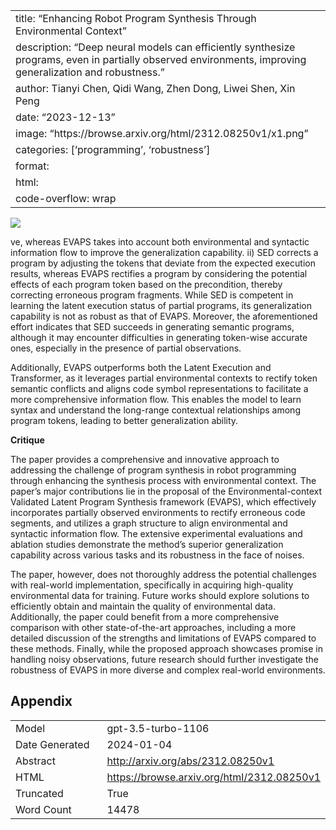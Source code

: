 
---
title: "Enhancing Robot Program Synthesis Through Environmental Context"
description: "Deep neural models can efficiently synthesize programs, even in partially observed environments, improving generalization and robustness."
author: Tianyi Chen, Qidi Wang, Zhen Dong, Liwei Shen, Xin Peng
date: "2023-12-13"
image: "https://browse.arxiv.org/html/2312.08250v1/x1.png"
categories: ['programming', 'robustness']
format:
  html:
    code-overflow: wrap
---

![](https://browse.arxiv.org/html/2312.08250v1/x1.png)

ve, whereas EVAPS takes into account both environmental and syntactic information flow to improve the generalization capability.
ii) SED corrects a program by adjusting the tokens that deviate from the expected execution results, whereas EVAPS rectifies a program by considering the potential effects of each program token based on the precondition, thereby correcting erroneous program fragments.
While SED is competent in learning the latent execution status of partial programs, its generalization capability is not as robust as that of EVAPS. Moreover, the aforementioned effort indicates that SED succeeds in generating semantic programs, although it may encounter difficulties in generating token-wise accurate ones, especially in the presence of partial observations.


Additionally, EVAPS outperforms both the Latent Execution and Transformer, as it leverages partial environmental contexts to rectify token semantic conflicts and aligns code symbol representations to facilitate a more comprehensive information flow. This enables the model to learn syntax and understand the long-range contextual relationships among program tokens, leading to better generalization ability.







**Critique**

The paper provides a comprehensive and innovative approach to addressing the challenge of program synthesis in robot programming through enhancing the synthesis process with environmental context. The paper's major contributions lie in the proposal of the Environmental-context Validated Latent Program Synthesis framework (EVAPS), which effectively incorporates partially observed environments to rectify erroneous code segments, and utilizes a graph structure to align environmental and syntactic information flow. The extensive experimental evaluations and ablation studies demonstrate the method's superior generalization capability across various tasks and its robustness in the face of noises.

The paper, however, does not thoroughly address the potential challenges with real-world implementation, specifically in acquiring high-quality environmental data for training. Future works should explore solutions to efficiently obtain and maintain the quality of environmental data. Additionally, the paper could benefit from a more comprehensive comparison with other state-of-the-art approaches, including a more detailed discussion of the strengths and limitations of EVAPS compared to these methods. Finally, while the proposed approach showcases promise in handling noisy observations, future research should further investigate the robustness of EVAPS in more diverse and complex real-world environments.

## Appendix

|          |          |
|----------|----------|
| Model     | gpt-3.5-turbo-1106       |
| Date Generated     | 2024-01-04       |
| Abstract | [http://arxiv.org/abs/2312.08250v1](http://arxiv.org/abs/2312.08250v1)        |
| HTML     | [https://browse.arxiv.org/html/2312.08250v1](https://browse.arxiv.org/html/2312.08250v1)       |
| Truncated       | True       |
| Word Count       | 14478       |